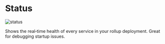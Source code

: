 # Status

![status](/docs/status.gif)

Shows the real‑time health of every service in your rollup deployment. Great for debugging startup issues.

